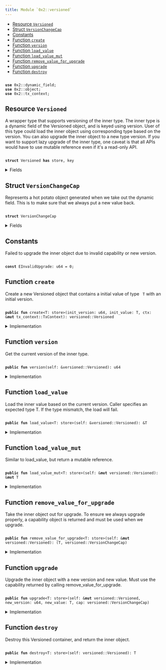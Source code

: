 ```yaml
---
title: Module `0x2::versioned`
---
```




-  [Resource `Versioned`](#0x2_versioned_Versioned)
-  [Struct `VersionChangeCap`](#0x2_versioned_VersionChangeCap)
-  [Constants](#@Constants_0)
-  [Function `create`](#0x2_versioned_create)
-  [Function `version`](#0x2_versioned_version)
-  [Function `load_value`](#0x2_versioned_load_value)
-  [Function `load_value_mut`](#0x2_versioned_load_value_mut)
-  [Function `remove_value_for_upgrade`](#0x2_versioned_remove_value_for_upgrade)
-  [Function `upgrade`](#0x2_versioned_upgrade)
-  [Function `destroy`](#0x2_versioned_destroy)


<pre><code>
<b>use</b> <Link href="../iota-framework/dynamic_field#0x2_dynamic_field">0x2::dynamic_field</Link>;
<b>use</b> <Link href="../iota-framework/object#0x2_object">0x2::object</Link>;
<b>use</b> <Link href="../iota-framework/tx_context#0x2_tx_context">0x2::tx_context</Link>;
</code></pre>



<Link id="0x2_versioned_Versioned"></Link>

## Resource `Versioned`

A wrapper type that supports versioning of the inner type.
The inner type is a dynamic field of the Versioned object, and is keyed using version.
User of this type could load the inner object using corresponding type based on the version.
You can also upgrade the inner object to a new type version.
If you want to support lazy upgrade of the inner type, one caveat is that all APIs would have
to use mutable reference even if it's a read-only API.


<pre><code>
<b>struct</b> <Link href="../iota-framework/versioned#0x2_versioned_Versioned">Versioned</Link> <b>has</b> store, key
</code></pre>



<details>
<summary>Fields</summary>


<dl>
<dt>
<code>
id: <Link href="../iota-framework/object#0x2_object_UID">object::UID</Link></code>
</dt>
<dd>

</dd>
<dt>
<code>
version: u64</code>
</dt>
<dd>

</dd>
</dl>


</details>

<Link id="0x2_versioned_VersionChangeCap"></Link>

## Struct `VersionChangeCap`

Represents a hot potato object generated when we take out the dynamic field.
This is to make sure that we always put a new value back.


<pre><code>
<b>struct</b> <Link href="../iota-framework/versioned#0x2_versioned_VersionChangeCap">VersionChangeCap</Link>
</code></pre>



<details>
<summary>Fields</summary>


<dl>
<dt>
<code>
versioned_id: <Link href="../iota-framework/object#0x2_object_ID">object::ID</Link></code>
</dt>
<dd>

</dd>
<dt>
<code>
old_version: u64</code>
</dt>
<dd>

</dd>
</dl>


</details>

<Link id="@Constants_0"></Link>

## Constants


<Link id="0x2_versioned_EInvalidUpgrade"></Link>

Failed to upgrade the inner object due to invalid capability or new version.


<pre><code>
<b>const</b> <Link href="../iota-framework/versioned#0x2_versioned_EInvalidUpgrade">EInvalidUpgrade</Link>: u64 = 0;
</code></pre>



<Link id="0x2_versioned_create"></Link>

## Function `create`

Create a new Versioned object that contains a initial value of type <code>
T</code> with an initial version.


<pre><code>
<b>public</b> <b>fun</b> <Link href="../iota-framework/versioned#0x2_versioned_create">create</Link>&lt;T: store&gt;(init_version: u64, init_value: T, ctx: &<b>mut</b> <Link href="../iota-framework/tx_context#0x2_tx_context_TxContext">tx_context::TxContext</Link>): <Link href="../iota-framework/versioned#0x2_versioned_Versioned">versioned::Versioned</Link>
</code></pre>



<details>
<summary>Implementation</summary>


<pre><code>
<b>public</b> <b>fun</b> <Link href="../iota-framework/versioned#0x2_versioned_create">create</Link>&lt;T: store&gt;(init_version: u64, init_value: T, ctx: &<b>mut</b> TxContext): <Link href="../iota-framework/versioned#0x2_versioned_Versioned">Versioned</Link> \{
    <b>let</b> <b>mut</b> self = <Link href="../iota-framework/versioned#0x2_versioned_Versioned">Versioned</Link> \{
        id: <Link href="../iota-framework/object#0x2_object_new">object::new</Link>(ctx),
        version: init_version,
    };
    <Link href="../iota-framework/dynamic_field#0x2_dynamic_field_add">dynamic_field::add</Link>(&<b>mut</b> self.id, init_version, init_value);
    self
}
</code></pre>



</details>

<Link id="0x2_versioned_version"></Link>

## Function `version`

Get the current version of the inner type.


<pre><code>
<b>public</b> <b>fun</b> <Link href="../iota-framework/versioned#0x2_versioned_version">version</Link>(self: &<Link href="../iota-framework/versioned#0x2_versioned_Versioned">versioned::Versioned</Link>): u64
</code></pre>



<details>
<summary>Implementation</summary>


<pre><code>
<b>public</b> <b>fun</b> <Link href="../iota-framework/versioned#0x2_versioned_version">version</Link>(self: &<Link href="../iota-framework/versioned#0x2_versioned_Versioned">Versioned</Link>): u64 \{
    self.version
}
</code></pre>



</details>

<Link id="0x2_versioned_load_value"></Link>

## Function `load_value`

Load the inner value based on the current version. Caller specifies an expected type T.
If the type mismatch, the load will fail.


<pre><code>
<b>public</b> <b>fun</b> <Link href="../iota-framework/versioned#0x2_versioned_load_value">load_value</Link>&lt;T: store&gt;(self: &<Link href="../iota-framework/versioned#0x2_versioned_Versioned">versioned::Versioned</Link>): &T
</code></pre>



<details>
<summary>Implementation</summary>


<pre><code>
<b>public</b> <b>fun</b> <Link href="../iota-framework/versioned#0x2_versioned_load_value">load_value</Link>&lt;T: store&gt;(self: &<Link href="../iota-framework/versioned#0x2_versioned_Versioned">Versioned</Link>): &T \{
    <Link href="../iota-framework/dynamic_field#0x2_dynamic_field_borrow">dynamic_field::borrow</Link>(&self.id, self.version)
}
</code></pre>



</details>

<Link id="0x2_versioned_load_value_mut"></Link>

## Function `load_value_mut`

Similar to load_value, but return a mutable reference.


<pre><code>
<b>public</b> <b>fun</b> <Link href="../iota-framework/versioned#0x2_versioned_load_value_mut">load_value_mut</Link>&lt;T: store&gt;(self: &<b>mut</b> <Link href="../iota-framework/versioned#0x2_versioned_Versioned">versioned::Versioned</Link>): &<b>mut</b> T
</code></pre>



<details>
<summary>Implementation</summary>


<pre><code>
<b>public</b> <b>fun</b> <Link href="../iota-framework/versioned#0x2_versioned_load_value_mut">load_value_mut</Link>&lt;T: store&gt;(self: &<b>mut</b> <Link href="../iota-framework/versioned#0x2_versioned_Versioned">Versioned</Link>): &<b>mut</b> T \{
    <Link href="../iota-framework/dynamic_field#0x2_dynamic_field_borrow_mut">dynamic_field::borrow_mut</Link>(&<b>mut</b> self.id, self.version)
}
</code></pre>



</details>

<Link id="0x2_versioned_remove_value_for_upgrade"></Link>

## Function `remove_value_for_upgrade`

Take the inner object out for upgrade. To ensure we always upgrade properly, a capability object is returned
and must be used when we upgrade.


<pre><code>
<b>public</b> <b>fun</b> <Link href="../iota-framework/versioned#0x2_versioned_remove_value_for_upgrade">remove_value_for_upgrade</Link>&lt;T: store&gt;(self: &<b>mut</b> <Link href="../iota-framework/versioned#0x2_versioned_Versioned">versioned::Versioned</Link>): (T, <Link href="../iota-framework/versioned#0x2_versioned_VersionChangeCap">versioned::VersionChangeCap</Link>)
</code></pre>



<details>
<summary>Implementation</summary>


<pre><code>
<b>public</b> <b>fun</b> <Link href="../iota-framework/versioned#0x2_versioned_remove_value_for_upgrade">remove_value_for_upgrade</Link>&lt;T: store&gt;(self: &<b>mut</b> <Link href="../iota-framework/versioned#0x2_versioned_Versioned">Versioned</Link>): (T, <Link href="../iota-framework/versioned#0x2_versioned_VersionChangeCap">VersionChangeCap</Link>) \{
    (
        <Link href="../iota-framework/dynamic_field#0x2_dynamic_field_remove">dynamic_field::remove</Link>(&<b>mut</b> self.id, self.version),
        <Link href="../iota-framework/versioned#0x2_versioned_VersionChangeCap">VersionChangeCap</Link> \{
            versioned_id: <Link href="../iota-framework/object#0x2_object_id">object::id</Link>(self),
            old_version: self.version,
        }
    )
}
</code></pre>



</details>

<Link id="0x2_versioned_upgrade"></Link>

## Function `upgrade`

Upgrade the inner object with a new version and new value. Must use the capability returned
by calling remove_value_for_upgrade.


<pre><code>
<b>public</b> <b>fun</b> <Link href="../iota-framework/versioned#0x2_versioned_upgrade">upgrade</Link>&lt;T: store&gt;(self: &<b>mut</b> <Link href="../iota-framework/versioned#0x2_versioned_Versioned">versioned::Versioned</Link>, new_version: u64, new_value: T, cap: <Link href="../iota-framework/versioned#0x2_versioned_VersionChangeCap">versioned::VersionChangeCap</Link>)
</code></pre>



<details>
<summary>Implementation</summary>


<pre><code>
<b>public</b> <b>fun</b> <Link href="../iota-framework/versioned#0x2_versioned_upgrade">upgrade</Link>&lt;T: store&gt;(self: &<b>mut</b> <Link href="../iota-framework/versioned#0x2_versioned_Versioned">Versioned</Link>, new_version: u64, new_value: T, cap: <Link href="../iota-framework/versioned#0x2_versioned_VersionChangeCap">VersionChangeCap</Link>) \{
    <b>let</b> <Link href="../iota-framework/versioned#0x2_versioned_VersionChangeCap">VersionChangeCap</Link> \{ versioned_id, old_version } = cap;
    <b>assert</b>!(versioned_id == <Link href="../iota-framework/object#0x2_object_id">object::id</Link>(self), <Link href="../iota-framework/versioned#0x2_versioned_EInvalidUpgrade">EInvalidUpgrade</Link>);
    <b>assert</b>!(old_version &lt; new_version, <Link href="../iota-framework/versioned#0x2_versioned_EInvalidUpgrade">EInvalidUpgrade</Link>);
    <Link href="../iota-framework/dynamic_field#0x2_dynamic_field_add">dynamic_field::add</Link>(&<b>mut</b> self.id, new_version, new_value);
    self.version = new_version;
}
</code></pre>



</details>

<Link id="0x2_versioned_destroy"></Link>

## Function `destroy`

Destroy this Versioned container, and return the inner object.


<pre><code>
<b>public</b> <b>fun</b> <Link href="../iota-framework/versioned#0x2_versioned_destroy">destroy</Link>&lt;T: store&gt;(self: <Link href="../iota-framework/versioned#0x2_versioned_Versioned">versioned::Versioned</Link>): T
</code></pre>



<details>
<summary>Implementation</summary>


<pre><code>
<b>public</b> <b>fun</b> <Link href="../iota-framework/versioned#0x2_versioned_destroy">destroy</Link>&lt;T: store&gt;(self: <Link href="../iota-framework/versioned#0x2_versioned_Versioned">Versioned</Link>): T \{
    <b>let</b> <Link href="../iota-framework/versioned#0x2_versioned_Versioned">Versioned</Link> \{ <b>mut</b> id, version } = self;
    <b>let</b> ret = <Link href="../iota-framework/dynamic_field#0x2_dynamic_field_remove">dynamic_field::remove</Link>(&<b>mut</b> id, version);
    id.delete();
    ret
}
</code></pre>



</details>
